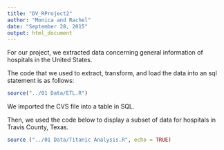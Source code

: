 ```yaml
---
title: "DV_RProject2"
author: "Monica and Rachel"
date: "September 28, 2015"
output: html_document
---
```


For our project, we extracted data concerning general information of hospitals in the United States. 

The code that we used to extract, transform, and load the data into an sql statement is as follows: 

```r
source("../01 Data/ETL.R")
```

We imported the CVS file into a table in SQL.  

Then, we used the code below to display a subset of data for hospitals in Travis County, Texas. 
```r
source ("../01 Data/Titanic Analysis.R", echo = TRUE)
```



